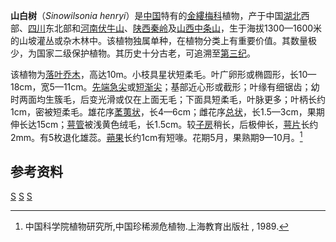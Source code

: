 {{Speciesbox
| taxon = Sinowilsonia henryi
| image = Sinowilsonia henryi - Jeunes fruits.jpg
| binomial_authority =
}}
'''山白树'''（''Sinowilsonia henryi''）是[[中国|中国]]特有的[[金縷梅科|金縷梅科]]植物，产于中国[[湖北|湖北]]西部、[[四川|四川]]东北部和[[河南|河南]][[伏牛山|伏牛山]]、[[陕西|陕西]][[秦岭|秦岭]]及[[山西|山西]][[中条山|中条山]]，生于海拔1300—1600米的山坡灌丛或杂木林中。该植物独属单种，在植物分类上有重要价值。其数量极少，为国家二级保护植物。其历史十分古老，可追溯至[[第三纪|第三纪]]。

该植物为[[落叶乔木|落叶乔木]]，高达10m。小枝具星状短柔毛。叶广卵形或椭圆形，长10—18cm，宽5—11cm。[[先端急尖|先端急尖]]或[[短渐尖|短渐尖]]；基部近心形或截形；叶缘有细锯齿；幼时两面均生簇毛，后变光滑或仅在上面无毛；下面具短柔毛，叶脉更多；叶柄长约1cm，密被短柔毛。雄花序[[葇荑花序|葇荑状]]，长4—6cm；雌花序[[总状花序|总状]]，长1.5—3cm，果期伸长达15cm；[[萼管|萼管]]被浅黄色绒毛，长1.5cm。较[[子房|子房]]稍长，后极伸长，[[萼片|萼片]]长约2mm。有5枚退化雄蕊。[[蒴果|蒴果]]长约1cm有短喙。花期5月，果熟期9—10月。<ref>中国科学院植物研究所,中国珍稀濒危植物.上海教育出版社 , 1989.</ref>

==参考资料==
{{reflist}}
{{Taxonbar}}
[[Category:金缕梅科|S]]
[[Category:山白树属|S]]
[[Category:中国国家二级保护植物|S]]